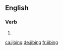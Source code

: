 ==English==

===Verb===
{{head|en|present participle}}

# {{present participle of|jibe|lang=en|nocat=1}}

[[ca:jibing]]
[[de:jibing]]
[[fr:jibing]]